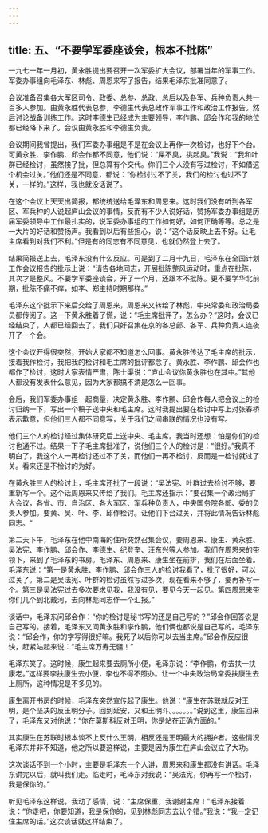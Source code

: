 ```yaml
---
---
---
```

title: 五、“不要学军委座谈会，根本不批陈”
---



一九七一年一月初，黄永胜提出要召开一次军委扩大会议，部署当年的军事工作。军委办事组向毛泽东、林彪、周恩来写了报告，结果毛泽东批准同意了。

会议准备召集各大军区司令、政委、总参、总政、总后以及各军、兵种负责人共一百多人参加。由黄永胜代表总参，李德生代表总政作军事工作和政治工作报告。然后讨论战备训练工作。这时李德生已经成为主要领导，李作鹏、邱会作和我的地位都已经降下来了。会议由黄永胜和李德生负责。

会议期间我曾提出，我们军委办事组是不是在会议上再作一次检讨，也好下个台。可黄永胜、李作鹏、邱会作都不同意，他们说：“屎不臭，挑起臭。”我说：“我和叶群已经检讨，虽然挨了批，但总算有个交代。你们三个人没有写过检讨，不如借这个机会过关。”他们还是不同意，都说：“你检讨过不了关，我们的检讨也过不了关，一样的。”这样，我也就没话说了。

在这个会议上天天出简报，都统统送给毛泽东和周恩来。这时我们没有听到各军区、军兵种的人说起庐山会议的事情，反而有不少人说好话，赞扬军委办事组是历届军委领导中工作最扎实的，说军委办事组的工作如何好，如何正确等等。总之是一大片的好话和赞扬声。我看到以后有些担心，说：“这个话反映上去不好。让毛主席看到对我们不利。”但是有的同志有不同意见，也就仍然登上去了。

结果简报送上去，毛泽东没有什么反应。可是到了二月十九日，毛泽东在全国计划工作会议报告的批示上说：“请告各地同志，开展批陈整风运动时，重点在批陈，其次才是整风。不要学军委座谈会，开了一个月，还跟本不批陈。更不要学华北前期，批陈不痛不痒，如李、郑主持时期那样。”

毛泽东这个批示下来后交给了周恩来，周恩来又转给了林彪，中央常委和政治局委员都传阅了。这一下黄永胜着了慌，说：“毛主席批评了，怎么办？”这时，会议已经结束了，人都已经回去了。我们只好召集在京的各总部、各军、兵种负责人连夜开了一个会。

这个会议开得很突然，开始大家都不知道怎么回事。黄永胜传达了毛主席的批示，接着我作检讨，我把我的检讨和毛主席的批评都念了。黄永胜、李作鹏、邱会作也都作了检讨，这时大家表情严肃，陈士渠说：“庐山会议你黄永胜也在其中。”其他人都没有发表什么意见，因为大家都搞不清是怎么一回事。

会后，我们军委办事组一起商量，决定黄永胜、李作鹏、邱会作每人把会议上的检讨归纳一下，写出一个稿子送中央和毛主席。这时我提出要在检讨中写上对张春桥表示歉意，但他们三人都不同意写，关于我们之间串联的情况也没有写。

他们三个人的检讨经过集体研究后上送中央、毛主席。我当时还想：怕是你们的检讨也通不过。结果一下子毛主席批准了，说他们三个人的检讨是：“很好。”我真不明白了，我这个人一再检讨还过不了关，而他们一再不检讨，反而是一检讨就过了关。看来还是不检讨的为好。

在黄永胜三人的检讨上，毛主席还批了一段说：“吴法宪、叶群过去检讨不够，要重新写一个。这个话周恩来又传给了我们。毛主席还指示：”要召集一个政治局扩大会议，各省、市、自治区、各大军区、军兵种负责人，中央国务院各部、委的负责人参加。要黄、吴、叶、李、邱作检讨。让他们下台过关，并将此情况告诉林彪同志。“

第二天下午，毛泽东在他中南海的住所突然召集会议，要周恩来、康生、黄永胜、吴法宪、李作鹏、邱会作、李德生、纪登奎、汪东兴等人参加。我们在周恩来的带领下，来到了毛泽东的书房。毛泽东、周恩来、康生坐在前排，我们在后面坐着。毛泽东说：“第一是黄永胜、李作鹏、邱会作三人的检讨我看了，批了很好，可以过关了。第二是吴法宪、叶群的检讨虽然写过多次，现在看来不够了，要再补写一个。第三是吴法宪过去多次要求见我，我没有见，要见今天一起见。第四周恩来带你们几个到北戴河，去向林彪同志作一个汇报。”

谈话中，毛泽东问邱会作：“你的检讨是秘书写的还是自己写的？”邱会作回答说是自己写的。接着，毛泽东又问黄永胜和李作鹏，他们俩也都说是自己写的。毛泽东说：“邱会作，你的字写得很好嘛。我死了以后你可以去当主席。”邱会作反应很快，赶紧站起来说：“毛主席万寿无疆！”

毛泽东笑了。这时候，康生起来要去厕所小便，毛泽东说：“李作鹏，你去扶一扶康老。”这样要李扶康生去小便，李也不得不照办。让一个中央政治局常委扶康生去上厕所，这种情况是不多见的。

康生离开书房的时候，毛泽东突然宣传起了康生。他说：“康生在苏联就反对王明，是个坚决的反王明分子。回到延安，又和王明斗。。。。。。。”说到这里，康生回来了，毛泽东又对他说：“你在莫斯科反对王明，你是站在正确方面的。”

其实康生在苏联时根本谈不上反什么王明，相反还是王明最大的拥护者。这些情况毛泽东并非不知道，他之所以要这样说，主要是因为康生在庐山会议立了大功。

这次谈话不到一个小时，主要是毛泽东一个人讲，周恩来和康生都没有讲话。毛泽东讲完以后，就叫我们走。临走时，毛泽东对我说：“吴法宪，你再写一个检讨，我是保你的。”

听见毛泽东这样说，我动了感情，说：“主席保重，我谢谢主席！”毛泽东接着说：“你走吧，你要知道，我是保你的，见到林彪同志去认个错。”我说：“我一定记住主席的话。”这次谈话就这样结束了。
